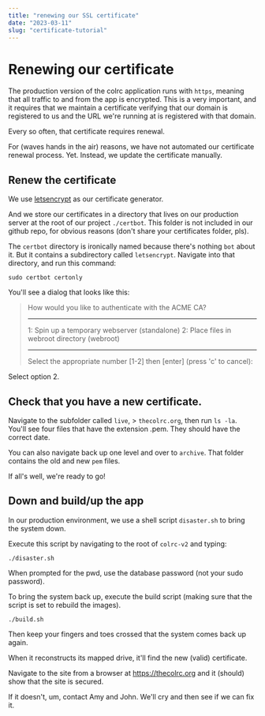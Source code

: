 ```yaml
---
title: "renewing our SSL certificate"
date: "2023-03-11"
slug: "certificate-tutorial"
---
```


# Renewing our certificate

The production version of the colrc application runs with `https`, meaning that
all traffic to and from the app is encrypted.  This is a very important, and it
requires that we maintain a certificate verifying that our domain is registered to us 
and the URL we're running at is registered with that domain.

Every so often, that certificate requires renewal.   

For (waves hands in the air) reasons, we have not automated our certificate 
renewal process.  Yet.  Instead, we update the certificate manually.

## Renew the certificate

We use [letsencrypt](https://letsencrypt.org/) as our certificate generator.

And we store our certificates in a directory that lives on our production server at the root of our project `./certbot`.
This folder is not included in our github repo, for obvious reasons (don't share your certificates folder, pls).

The `certbot` directory is ironically named because there's nothing `bot` about it.  But it contains a subdirectory called 
`letsencrypt`.  Navigate into that directory, and run this command:

```sudo certbot certonly```

You'll see a dialog that looks like this:

> How would you like to authenticate with the ACME CA?
> - - - - - - - - - - - - - - - - - - - - - - - - - - - - - - - - - - - - - - - -
> 1: Spin up a temporary webserver (standalone)
> 2: Place files in webroot directory (webroot)
> - - - - - - - - - - - - - - - - - - - - - - - - - - - - - - - - - - - - - - - -
> Select the appropriate number [1-2] then [enter] (press 'c' to cancel):  

Select option 2.

## Check that you have a new certificate.

Navigate to the subfolder called `live`, > `thecolrc.org`, then run `ls -la`. You'll see four 
files that have the extension .pem.  They should have the correct date.

You can also navigate back up one level and over to `archive`.  That folder contains the old and new `pem` files.

If all's well, we're ready to go!

## Down and build/up the app

In our production environment, we use a shell script `disaster.sh` to bring the system down. 

Execute this script by navigating to the root of `colrc-v2` and typing:

```./disaster.sh```   

When prompted for the pwd, use the database password (not your sudo password).

To bring the system back up, execute the build script (making sure that the script is set to 
rebuild the images).

```./build.sh```  

Then keep your fingers and toes crossed that the system comes back up again.

When it reconstructs its mapped drive, it'll find the new (valid) certificate.

Navigate to the site from a browser at https://thecolrc.org and it (should) show that the site
is secured.

If it doesn't, um, contact Amy and John.  We'll cry and then see if we can fix it.



